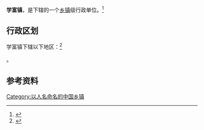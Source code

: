 {{中国乡级行政区|32/09/03/103/000}}

'''学富镇'''，是{{PRC admin/fullname|32/09/03/103/000|3}}下辖的一个[[乡镇|乡镇]]级行政单位。<ref>{{PRC admin/ref sgc|{{PRC admin/parent|32/09/03/103/000}}}}</ref>

== 行政区划 ==

学富镇下辖以下地区：<ref>{{PRC admin/ref sgc|32/09/03/103/000}}</ref>

{{PRC admin/children|32/09/03/103/000}}。

== 参考资料 ==

{{reflist}}

{{行政区划小作品}}
{{PRC admin/navcat|32/09/03/103/000}}

[[Category:以人名命名的中国乡镇|Category:以人名命名的中国乡镇]]